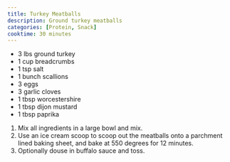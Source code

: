 ```yaml
---
title: Turkey Meatballs
description: Ground turkey meatballs
categories: [Protein, Snack]
cooktime: 30 minutes
---
```


* 3 lbs ground turkey
* 1 cup breadcrumbs
* 1 tsp salt
* 1 bunch scallions
* 3 eggs
* 3 garlic cloves
* 1 tbsp worcestershire
* 1 tbsp dijon mustard
* 1 tbsp paprika

1. Mix all ingredients in a large bowl and mix.
2. Use an ice cream scoop to scoop out the meatballs onto a parchment lined baking sheet, and bake at 550 degrees for 12 minutes.
3. Optionally douse in buffalo sauce and toss.
